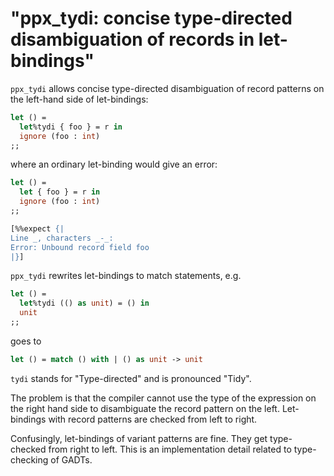 "ppx_tydi: concise type-directed disambiguation of records in let-bindings"
===========================================================================

`ppx_tydi` allows concise type-directed disambiguation of record
patterns on the left-hand side of let-bindings:

<!-- $MDX file=test/test.mlt,part=simple-good -->
```ocaml
let () =
  let%tydi { foo } = r in
  ignore (foo : int)
;;
```

where an ordinary let-binding would give an error:

<!-- $MDX file=test/test.mlt,part=simple-bad -->
```ocaml
let () =
  let { foo } = r in
  ignore (foo : int)
;;

[%%expect {|
Line _, characters _-_:
Error: Unbound record field foo
|}]
```

`ppx_tydi` rewrites let-bindings to match statements, e.g.

<!-- $MDX file=doc/generate-snippets-for-readme/before.ml -->
```ocaml
let () =
  let%tydi (() as unit) = () in
  unit
;;
```

goes to

<!-- $MDX file=doc/generate-snippets-for-readme/before.ml.pp -->
```ocaml
let () = match () with | () as unit -> unit
```

`tydi` stands for "Type-directed" and is pronounced "Tidy".

The problem is that the compiler cannot use the type of the expression
on the right hand side to disambiguate the record pattern on the left.
Let-bindings with record patterns are checked from left to right.

Confusingly, let-bindings of variant patterns are fine. They get
type-checked from right to left. This is an implementation detail
related to type-checking of GADTs.
